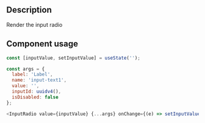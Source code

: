 
<Meta title="Components/Inputs/Input Radio Docs" />

<h2>Description</h2>

<p>Render the input radio</p>

<h2>Component usage</h2>

```js
const [inputValue, setInputValue] = useState('');

const args = {
  label: 'Label',
  name: 'input-text1',
  value: '',
  inputId: uuidv4(),
  isDisabled: false
};

<InputRadio value={inputValue} {...args} onChange={(e) => setInputValue(e.target.value)} />;
```
